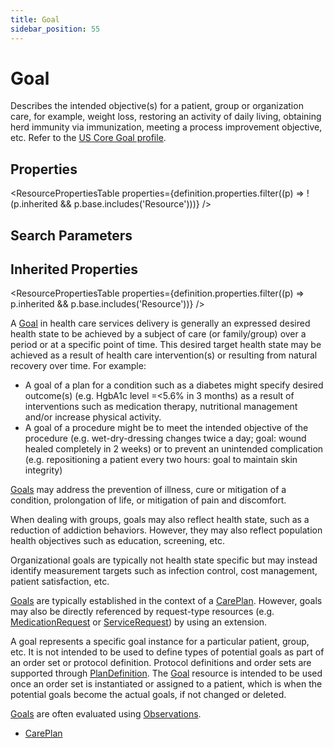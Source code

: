 ```yaml
---
title: Goal
sidebar_position: 55
---
```


# Goal

Describes the intended objective(s) for a patient, group or organization care, for example, weight loss, restoring an activity of daily living, obtaining herd immunity via immunization, meeting a process improvement objective, etc. Refer to the [US Core Goal profile](https://hl7.org/fhir/us/core/stu3.1.1/StructureDefinition-us-core-goal.html).

<Tabs queryString="section">
<TabItem value="schema" label="Schema" default>


## Properties


<ResourcePropertiesTable properties={definition.properties.filter((p) => !(p.inherited && p.base.includes('Resource')))} />

## Search Parameters

<SearchParamsTable searchParams={definition.searchParameters} />

## Inherited Properties

<ResourcePropertiesTable properties={definition.properties.filter((p) => p.inherited && p.base.includes('Resource'))} />

</TabItem>
  <TabItem value="usage" label="Usage">
    <div> <a name="scope"></a>  <p>    A <a href="/docs/api/fhir/resources/goal">Goal</a> in health care services delivery is generally an expressed desired health state to be achieved by a subject of care (or family/group) over a period or at a specific point of time.  This desired target health state may be achieved as a result of health care intervention(s) or resulting from natural recovery over time.  For example: </p> <ul> <li> A goal of a plan for a condition such as a diabetes might specify desired outcome(s) (e.g. HgbA1c level =&lt;5.6% in 3 months) as a result of interventions such as medication therapy, nutritional management and/or increase physical activity. </li> <li> A goal of a procedure might be to meet the intended objective of the procedure (e.g. wet-dry-dressing changes twice a day; goal: wound healed completely in 2 weeks) or to prevent an unintended complication (e.g. repositioning a patient every two hours: goal to maintain skin integrity) </li> </ul>  <p> <a href="/docs/api/fhir/resources/goal">Goals</a> may address the prevention of illness, cure or mitigation of a condition, prolongation of life, or mitigation of pain and discomfort. </p>  <p> When dealing with groups, goals may also reflect health state, such as a reduction of addiction behaviors.  However, they may also reflect population health objectives such as education, screening, etc. </p>  <p> Organizational goals are typically not health state specific but may instead identify measurement targets such as infection control, cost management, patient satisfaction, etc. </p>  </div>
    </TabItem>
  <TabItem value="relationships" label="Relationships">
    <div> <a name="bnr"></a>  <p> <a href="/docs/api/fhir/resources/goal">Goals</a> are typically established in the context of a <a href="/docs/api/fhir/resources/careplan">CarePlan</a>.  However, goals may also be directly     referenced by request-type resources (e.g. <a href="/docs/api/fhir/resources/medicationrequest">MedicationRequest</a> or <a href="/docs/api/fhir/resources/servicerequest">ServiceRequest</a>) by using an extension. </p> <p> A goal represents a specific goal instance for a particular patient, group, etc.  It is not intended to be used to define types of potential goals as part of an order set or protocol definition.  Protocol definitions and order sets are supported through <a href="/docs/api/fhir/resources/plandefinition">PlanDefinition</a>.  The <a href="/docs/api/fhir/resources/goal">Goal</a> resource is intended to be used once an order set is instantiated or assigned to a patient, which is when the potential goals become the actual goals, if not changed or deleted. </p> <p> <a href="/docs/api/fhir/resources/goal">Goals</a> are often evaluated using <a href="/docs/api/fhir/resources/observation">Observations</a>. </p> </div>
    </TabItem>
  
  <TabItem value="referencedBy" label="Referenced By">
    <ul><li><a href="/docs/api/fhir/resources/careplan">CarePlan</a></li></ul>
    </TabItem>

</Tabs>

